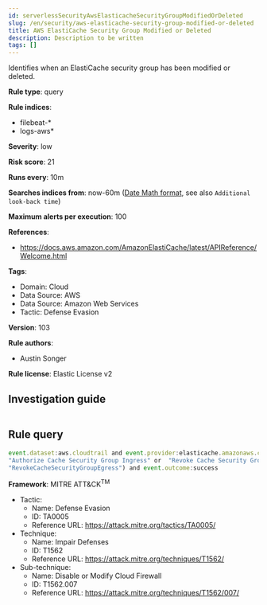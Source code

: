 ```yaml
---
id: serverlessSecurityAwsElasticacheSecurityGroupModifiedOrDeleted
slug: /en/security/aws-elasticache-security-group-modified-or-deleted
title: AWS ElastiCache Security Group Modified or Deleted
description: Description to be written
tags: []
---
```


<div id="aws-elasticache-security-group-modified-or-deleted"></div>

Identifies when an ElastiCache security group has been modified or deleted.

**Rule type**: query

**Rule indices**: 

* filebeat-*
* logs-aws*

**Severity**: low

**Risk score**: 21

**Runs every**: 10m

**Searches indices from**: now-60m ([Date Math format](((ref))/common-options.html#date-math), see also <DocLink id="serverlessSecurityRulesUiCreate" section="set-the-rules-schedule">`Additional look-back time`</DocLink>)

**Maximum alerts per execution**: 100

**References**: 

* https://docs.aws.amazon.com/AmazonElastiCache/latest/APIReference/Welcome.html

**Tags**: 

* Domain: Cloud
* Data Source: AWS
* Data Source: Amazon Web Services
* Tactic: Defense Evasion

**Version**: 103

**Rule authors**: 

* Austin Songer

**Rule license**: Elastic License v2

## Investigation guide

```markdown

```

## Rule query

```js
event.dataset:aws.cloudtrail and event.provider:elasticache.amazonaws.com and event.action:("Delete Cache Security Group" or
"Authorize Cache Security Group Ingress" or  "Revoke Cache Security Group Ingress" or "AuthorizeCacheSecurityGroupEgress" or
"RevokeCacheSecurityGroupEgress") and event.outcome:success

```

**Framework**: MITRE ATT&CK<sup>TM</sup>

* Tactic:
    * Name: Defense Evasion
    * ID: TA0005
    * Reference URL: https://attack.mitre.org/tactics/TA0005/
* Technique:
    * Name: Impair Defenses
    * ID: T1562
    * Reference URL: https://attack.mitre.org/techniques/T1562/
* Sub-technique:
    * Name: Disable or Modify Cloud Firewall
    * ID: T1562.007
    * Reference URL: https://attack.mitre.org/techniques/T1562/007/

